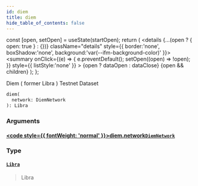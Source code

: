 ```yaml
---
id: diem
title: diem
hide_table_of_contents: false
---
```







  const [open, setOpen] = useState(startOpen);
  return (
    <details {...(open ? { open: true } : {})} className="details" style={{ border:'none', boxShadow:'none', background:'var(--ifm-background-color)' }}>
      <summary
        onClick={(e) => {
          e.preventDefault();
          setOpen((open) => !open);
        }}
        style={{ listStyle:'none' }}
      >
      {open ? dataOpen : dataClose}
      </summary>
      {open && children}
    </details>
  );
};








Diem ( former Libra ) Testnet Dataset


```graphql
diem(
  network: DiemNetwork
): Libra
```




### Arguments

#### [<code style={{ fontWeight: 'normal' }}>diem.<b>network</b></code>](#)<Bullet />[`DiemNetwork`](/docs/graphql-reference/enums/diem-network) <Badge class="badge badge--secondary" text="enum"/> 
> 
> 
> 
> 

### Type

#### [`Libra`](/docs/graphql-reference/objects/libra) <Badge class="badge badge--secondary" text="object"/> 
> 
> 
> Libra
> 



